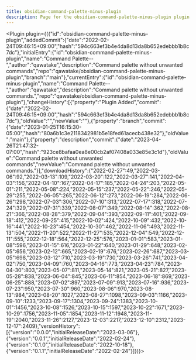---
title: obsidian-command-palette-minus-plugin
description: Page for the obsidian-command-palette-minus-plugin plugin.
---


<Plugin plugin={({"id":"obsidian-command-palette-minus-plugin","addedCommit":{"date":"2022-02-24T09:46:15+09:00","hash":"594c663ef3b4e4da8d13da8b652edebbb1b8c7dc"},"initialEntry":{"id":"obsidian-command-palette-minus-plugin","name":"Command Palette--","author":"qawatake","description":"Command palette without unwanted commands","repo":"qawatake/obsidian-command-palette-minus-plugin","branch":"main"},"currentEntry":{"id":"obsidian-command-palette-minus-plugin","name":"Command Palette--","author":"qawatake","description":"Command palette without unwanted commands.","repo":"qawatake/obsidian-command-palette-minus-plugin"},"changeHistory":[{"property":"Plugin Added","commit":{"date":"2022-02-24T09:46:15+09:00","hash":"594c663ef3b4e4da8d13da8b652edebbb1b8c7dc"},"oldValue":"","newValue":""},{"property":"branch","commit":{"date":"2023-01-25T16:15:30-05:00","hash":"80a6b1c3e2118342981b5e18fed61acecb438e32"},"oldValue":"main"},{"property":"description","commit":{"date":"2023-04-26T21:47:32-07:00","hash":"923ce8bafaa0ea8e00cb2af07408a033e85e3c1d"},"oldValue":"Command palette without unwanted commands","newValue":"Command palette without unwanted commands."}],"downloadHistory":{"2022-02-27":49,"2022-03-06":92,"2022-03-13":109,"2022-03-20":122,"2022-03-27":141,"2022-04-03":156,"2022-04-10":167,"2022-04-17":185,"2022-04-24":203,"2022-05-01":211,"2022-05-08":224,"2022-05-15":237,"2022-05-22":246,"2022-05-29":255,"2022-06-05":265,"2022-06-12":273,"2022-06-19":284,"2022-06-26":298,"2022-07-03":306,"2022-07-10":313,"2022-07-17":318,"2022-07-24":329,"2022-07-31":339,"2022-08-07":349,"2022-08-14":362,"2022-08-21":366,"2022-08-28":379,"2022-09-04":393,"2022-09-11":401,"2022-09-18":412,"2022-09-25":415,"2022-10-02":424,"2022-10-09":432,"2022-10-16":441,"2022-10-23":454,"2022-10-30":462,"2022-11-06":493,"2022-11-13":504,"2022-11-20":522,"2022-11-27":535,"2022-12-04":549,"2022-12-11":555,"2022-12-18":564,"2022-12-25":576,"2023-01-01":583,"2023-01-08":596,"2023-01-15":616,"2023-01-22":640,"2023-01-29":648,"2023-02-05":656,"2023-02-12":665,"2023-02-19":676,"2023-02-26":687,"2023-03-05":698,"2023-03-12":710,"2023-03-19":730,"2023-03-26":741,"2023-04-02":750,"2023-04-09":760,"2023-04-16":773,"2023-04-23":784,"2023-04-30":803,"2023-05-07":811,"2023-05-14":821,"2023-05-21":827,"2023-05-28":838,"2023-06-04":845,"2023-06-11":854,"2023-06-18":869,"2023-06-25":888,"2023-07-02":897,"2023-07-09":913,"2023-07-16":936,"2023-07-23":950,"2023-07-30":960,"2023-08-06":970,"2023-08-13":984,"2023-08-20":1027,"2023-08-27":1098,"2023-09-03":1166,"2023-09-10":1233,"2023-09-17":1304,"2023-09-24":1383,"2023-10-01":1456,"2023-10-08":1526,"2023-10-15":1597,"2023-10-22":1671,"2023-10-29":1756,"2023-11-05":1854,"2023-11-12":1948,"2023-11-19":2040,"2023-11-26":2127,"2023-12-03":2217,"2023-12-10":2312,"2023-12-17":2409},"versionHistory":[{"version":"0.0.0","initialReleaseDate":"2023-03-06"},{"version":"0.0.1","initialReleaseDate":"2022-02-24"},{"version":"0.1.0","initialReleaseDate":"2022-10-18"},{"version":"0.1.1","initialReleaseDate":"2022-02-24"}]})}></Plugin>